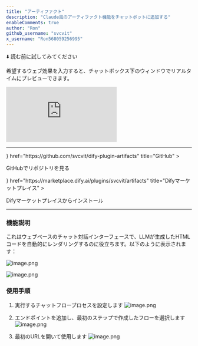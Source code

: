 ```yaml
---
title: "アーティファクト"
description: "Claude風のアーティファクト機能をチャットボットに追加する"
enableComments: true
author: "Ron"
github_username: "svcvit"
x_username: "Ron568059256995"
---
```


⬇️ 読む前に試してみてください

<Callout title="使い方">希望するウェブ効果を入力すると、チャットボックス下のウィンドウでリアルタイムにプレビューできます。</Callout>

<iframe
 src="https://instance.hellodify.com/e/bohpf11fe0nwncl3/"
 style={{
   width: '100%',
   minHeight: '500px'
 }}
 frameBorder="0"
 allow="microphone">
</iframe>

---

<Cards>
  <Card 
    icon={<i className="ri-github-fill" />} 
    href="https://github.com/svcvit/dify-plugin-artifacts" 
    title="GitHub"
  >
  <p>GitHubでリポジトリを見る</p>
  </Card>
  <Card 
    icon={<i className="ri-store-2-line" />} 
    href="https://marketplace.dify.ai/plugins/svcvit/artifacts" 
    title="Difyマーケットプレイス"
  >
  <p>Difyマーケットプレイスからインストール</p>
  </Card>
</Cards>

---

### 機能説明

これはウェブベースのチャット対話インターフェースで、LLMが生成したHTMLコードを自動的にレンダリングするのに役立ちます。以下のように表示されます：

![image.png](https://s2.loli.net/2025/05/15/59ADbyazJhSY6ox.png)

![image.png](https://s2.loli.net/2025/05/15/MoxhDfZ8blTpBQI.png)


### 使用手順

1. 実行するチャットフロープロセスを設定します
![image.png](https://s2.loli.net/2025/05/15/EnvoMc9F8IqiSVB.png)

2. エンドポイントを追加し、最初のステップで作成したフローを選択します
![image.png](https://s2.loli.net/2025/05/15/cO1oCtkbdgSH23X.png)

3. 最初のURLを開いて使用します
![image.png](https://s2.loli.net/2025/05/15/4NxBDXYRVkmMyga.png)

